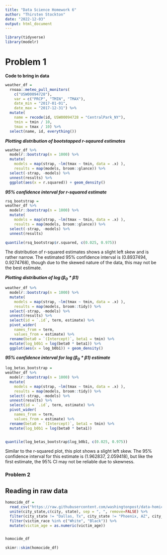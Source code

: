 ```yaml
---
title: "Data Science Homework 6"
author: "Thirsten Stockton"
date: "2022-12-03"
output: html_document
---
```


```r

library(tidyverse)
library(modelr)

```

# Problem 1

**Code to bring in data**

```r
weather_df = 
  rnoaa::meteo_pull_monitors(
    c("USW00094728"),
    var = c("PRCP", "TMIN", "TMAX"), 
    date_min = "2017-01-01",
    date_max = "2017-12-31") %>%
  mutate(
    name = recode(id, USW00094728 = "CentralPark_NY"),
    tmin = tmin / 10,
    tmax = tmax / 10) %>%
  select(name, id, everything())
```

***Plotting distribution of bootstapped r-sqaured estimates***
```r
weather_df %>% 
  modelr::bootstrap(n = 1000) %>% 
  mutate(
    models = map(strap, ~lm(tmax ~ tmin, data = .x) ),
    results = map(models, broom::glance)) %>% 
  select(-strap, -models) %>% 
  unnest(results) %>% 
  ggplot(aes(x = r.squared)) + geom_density()
```


***95% confidence interval for r-squared estimate***

```r
rsq_bootstrap =
weather_df %>% 
  modelr::bootstrap(n = 1000) %>% 
  mutate(
    models = map(strap, ~lm(tmax ~ tmin, data = .x) ),
    results = map(models, broom::glance)) %>% 
  select(-strap, -models) %>% 
  unnest(results) 

quantile(rsq_bootstrap$r.squared, c(0.025, 0.975))
```

The distribution of r-squared estimates shows a slight left skew and is rather narrow. The estimated 95% confidence interval is (0.8937494, 0.9274768), though due to the skewed nature of the data, this may not be the best estimate. 

***Plotting distribution of $\log(\beta_0 * \beta1)$***

```r
weather_df %>% 
  modelr::bootstrap(n = 1000) %>% 
  mutate(
    models = map(strap, ~lm(tmax ~ tmin, data = .x) ),
    results = map(models, broom::tidy)) %>% 
  select(-strap, -models) %>% 
  unnest(results) %>% 
  select(id = `.id`, term, estimate) %>% 
  pivot_wider(
    names_from = term, 
    values_from = estimate) %>% 
  rename(beta0 = `(Intercept)`, beta1 = tmin) %>% 
  mutate(log_b0b1 = log(beta0 * beta1)) %>% 
  ggplot(aes(x = log_b0b1)) + geom_density()
```

***95% confidence interval for $\log(\beta_0 * \beta1)$ estimate***
```r

log_betas_bootstrap =
weather_df %>% 
  modelr::bootstrap(n = 1000) %>% 
  mutate(
    models = map(strap, ~lm(tmax ~ tmin, data = .x) ),
    results = map(models, broom::tidy)) %>% 
  select(-strap, -models) %>% 
  unnest(results) %>% 
  select(id = `.id`, term, estimate) %>% 
  pivot_wider(
    names_from = term, 
    values_from = estimate) %>% 
  rename(beta0 = `(Intercept)`, beta1 = tmin) %>% 
  mutate(log_b0b1 = log(beta0 * beta1)) 


quantile(log_betas_bootstrap$log_b0b1, c(0.025, 0.975))
```

Similar to the r-squared plot, this plot shows a slight left skew. The 95% confidence interval for this estimate is (1.962837, 2.059418), but like the first estimate, the 95% CI may not be reliable due to skewness.


### Problem 2

## Reading in raw data
```r
homocide_df = 
  read_csv("https://raw.githubusercontent.com/washingtonpost/data-homicides/master/homicide-data.csv") %>%
  unite(city_state,c(city, state), sep = ", ", remove=FALSE) %>%
  filter(city_state != "Dallas, Tx", city_state != "Phoenix, AZ", city_state != "Kansas City, MO", city_state != "Tulsa, AL")  %>%
  filter(victim_race %in% c("White", "Black")) %>%
  mutate(victim_age = as.numeric(victim_age))


homocide_df

skimr::skim(homocide_df)
```







